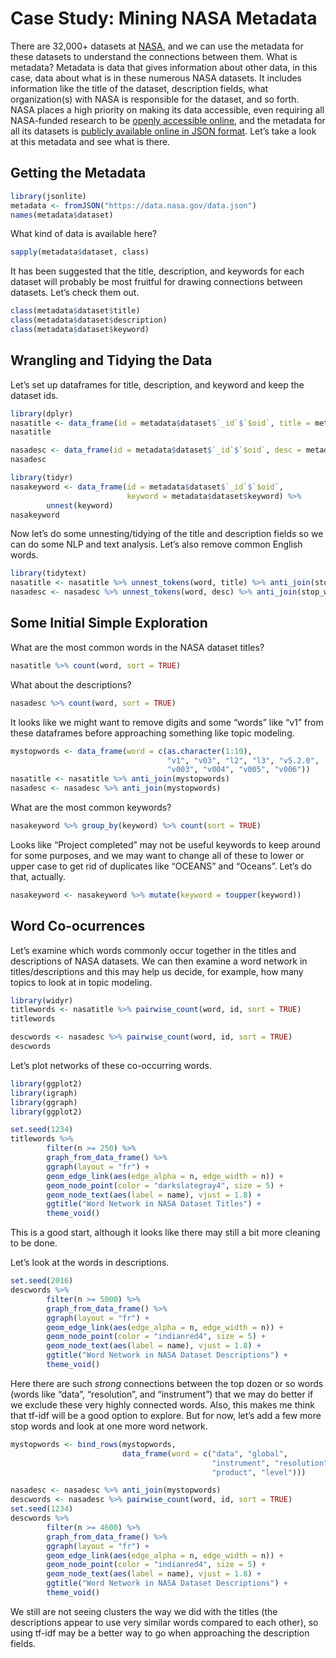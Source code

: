 # Case Study: Mining NASA Metadata {#nasa}

There are 32,000+ datasets at [NASA](https://www.nasa.gov/), and we can use the metadata for these datasets to understand the connections between them. What is metadata? Metadata is data that gives information about other data, in this case, data about what is in these numerous NASA datasets. It includes information like the title of the dataset, description fields, what organization(s) with NASA is responsible for the dataset, and so forth. NASA places a high priority on making its data accessible, even requiring all NASA-funded research to be [openly accessible online](https://www.nasa.gov/press-release/nasa-unveils-new-public-web-portal-for-research-results), and the metadata for all its datasets is [publicly available online in JSON format](https://data.nasa.gov/data.json). Let's take a look at this metadata and see what is there.

## Getting the Metadata

```r
library(jsonlite)
metadata <- fromJSON("https://data.nasa.gov/data.json")
names(metadata$dataset)
```

What kind of data is available here?

```r
sapply(metadata$dataset, class)
```

It has been suggested that the title, description, and keywords for each dataset will probably be most fruitful for drawing connections between datasets. Let's check them out.

```r
class(metadata$dataset$title)
class(metadata$dataset$description)
class(metadata$dataset$keyword)
```

## Wrangling and Tidying the Data

Let's set up dataframes for title, description, and keyword and keep the dataset ids.

```r
library(dplyr)
nasatitle <- data_frame(id = metadata$dataset$`_id`$`$oid`, title = metadata$dataset$title)
nasatitle
```

```r
nasadesc <- data_frame(id = metadata$dataset$`_id`$`$oid`, desc = metadata$dataset$description)
nasadesc
```

```r
library(tidyr)
nasakeyword <- data_frame(id = metadata$dataset$`_id`$`$oid`, 
                          keyword = metadata$dataset$keyword) %>%
        unnest(keyword)
nasakeyword
```

Now let's do some unnesting/tidying of the title and description fields so we can do some NLP and text analysis. Let's also remove common English words.

```r
library(tidytext)
nasatitle <- nasatitle %>% unnest_tokens(word, title) %>% anti_join(stop_words)
nasadesc <- nasadesc %>% unnest_tokens(word, desc) %>% anti_join(stop_words)
```

## Some Initial Simple Exploration

What are the most common words in the NASA dataset titles?

```r
nasatitle %>% count(word, sort = TRUE)
```

What about the descriptions?

```r
nasadesc %>% count(word, sort = TRUE)
```

It looks like we might want to remove digits and some "words" like "v1" from these dataframes before approaching something like topic modeling.

```r
mystopwords <- data_frame(word = c(as.character(1:10), 
                                   "v1", "v03", "l2", "l3", "v5.2.0", 
                                   "v003", "v004", "v005", "v006"))
nasatitle <- nasatitle %>% anti_join(mystopwords)
nasadesc <- nasadesc %>% anti_join(mystopwords)
```

What are the most common keywords?

```r
nasakeyword %>% group_by(keyword) %>% count(sort = TRUE)
```

Looks like "Project completed" may not be useful keywords to keep around for some purposes, and we may want to change all of these to lower or upper case to get rid of duplicates like "OCEANS" and "Oceans". Let's do that, actually.

```r
nasakeyword <- nasakeyword %>% mutate(keyword = toupper(keyword))
```

## Word Co-ocurrences

Let's examine which words commonly occur together in the titles and descriptions of NASA datasets. We can then examine a word network in titles/descriptions and this may help us decide, for example, how many topics to look at in topic modeling.

```r
library(widyr)
titlewords <- nasatitle %>% pairwise_count(word, id, sort = TRUE)
titlewords
```

```r
descwords <- nasadesc %>% pairwise_count(word, id, sort = TRUE)
descwords
```

Let's plot networks of these co-occurring words.

```r
library(ggplot2)
library(igraph)
library(ggraph)
library(ggplot2)

set.seed(1234)
titlewords %>%
        filter(n >= 250) %>%
        graph_from_data_frame() %>%
        ggraph(layout = "fr") +
        geom_edge_link(aes(edge_alpha = n, edge_width = n)) +
        geom_node_point(color = "darkslategray4", size = 5) +
        geom_node_text(aes(label = name), vjust = 1.8) +
        ggtitle("Word Network in NASA Dataset Titles") +
        theme_void()
```

This is a good start, although it looks like there may still a bit more cleaning to be done.

Let's look at the words in descriptions.

```r
set.seed(2016)
descwords %>%
        filter(n >= 5000) %>%
        graph_from_data_frame() %>%
        ggraph(layout = "fr") +
        geom_edge_link(aes(edge_alpha = n, edge_width = n)) +
        geom_node_point(color = "indianred4", size = 5) +
        geom_node_text(aes(label = name), vjust = 1.8) +
        ggtitle("Word Network in NASA Dataset Descriptions") +
        theme_void()

```

Here there are such *strong* connections between the top dozen or so words (words like "data", "resolution", and "instrument") that we may do better if we exclude these very highly connected words. Also, this makes me think that tf-idf will be a good option to explore. But for now, let's add a few more stop words and look at one more word network.

```r
mystopwords <- bind_rows(mystopwords,
                         data_frame(word = c("data", "global", 
                                             "instrument", "resolution",
                                             "product", "level")))

nasadesc <- nasadesc %>% anti_join(mystopwords)
descwords <- nasadesc %>% pairwise_count(word, id, sort = TRUE)
set.seed(1234)
descwords %>%
        filter(n >= 4600) %>%
        graph_from_data_frame() %>%
        ggraph(layout = "fr") +
        geom_edge_link(aes(edge_alpha = n, edge_width = n)) +
        geom_node_point(color = "indianred4", size = 5) +
        geom_node_text(aes(label = name), vjust = 1.8) +
        ggtitle("Word Network in NASA Dataset Descriptions") +
        theme_void()

```

We still are not seeing clusters the way we did with the titles (the descriptions appear to use very similar words compared to each other), so using tf-idf may be a better way to go when approaching the description fields.
